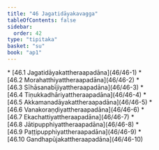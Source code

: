 ```yaml
---
title: "46 Jagatidāyakavagga"
tableOfContents: false
sidebar:
  order: 42
type: "tipitaka"
basket: "su"
book: "ap1"
---
```



<DynamicBreadcrumb />



<TableOfContents book="ap1" section="46">
* [46.1 Jagatidāyakattheraapadāna](46/46-1)
* [46.2 Morahatthiyattheraapadāna](46/46-2)
* [46.3 Sīhāsanabījiyattheraapadāna](46/46-3)
* [46.4 Tiṇukkadhāriyattheraapadāna](46/46-4)
* [46.5 Akkamanadāyakattheraapadāna](46/46-5)
* [46.6 Vanakoraṇḍiyattheraapadāna](46/46-6)
* [46.7 Ekachattiyattheraapadāna](46/46-7)
* [46.8 Jātipupphiyattheraapadāna](46/46-8)
* [46.9 Paṭṭipupphiyattheraapadāna](46/46-9)
* [46.10 Gandhapūjakattheraapadāna](46/46-10)
</TableOfContents>